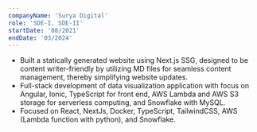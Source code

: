 ```yaml
---
companyName: 'Surya Digital'
role: 'SDE-I, SDE-II'
startDate: '08/2021'
endDate: '03/2024'
---
```


-   Built a statically generated website using Next.js SSG, designed to be content writer-friendly by utilizing MD files for seamless content management, thereby simplifying website updates.
-   Full-stack development of data visualization application with focus on Angular,
    Ionic, TypeScript for front end, AWS Lambda and AWS S3 storage for serverless computing,
    and Snowflake with MySQL.
-   Focused on React, NextJs, Docker, TypeScript, TailwindCSS, AWS (Lambda function with python), and Snowflake.
